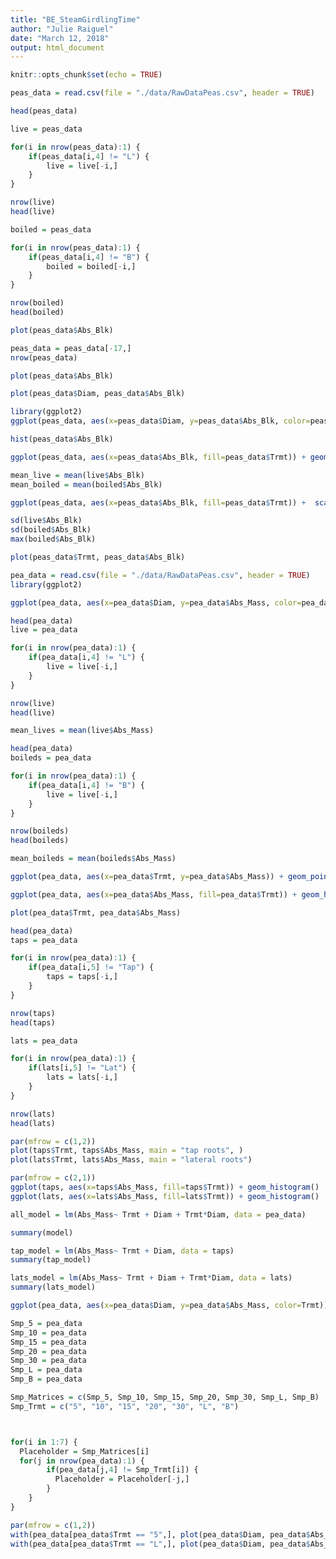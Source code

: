```yaml
---
title: "BE_SteamGirdlingTime"
author: "Julie Raiguel"
date: "March 12, 2018"
output: html_document
---
```


```r
knitr::opts_chunk$set(echo = TRUE)
```

```r
peas_data = read.csv(file = "./data/RawDataPeas.csv", header = TRUE)

head(peas_data)

```

```r
live = peas_data

for(i in nrow(peas_data):1) {
    if(peas_data[i,4] != "L") {
        live = live[-i,] 
    }
}

nrow(live)
head(live)
```

```r
boiled = peas_data

for(i in nrow(peas_data):1) {
    if(peas_data[i,4] != "B") {
        boiled = boiled[-i,] 
    }
}

nrow(boiled)
head(boiled)
```

```r
plot(peas_data$Abs_Blk)
```

```r
peas_data = peas_data[-17,]
nrow(peas_data)
```

```r
plot(peas_data$Abs_Blk)
```

```r
plot(peas_data$Diam, peas_data$Abs_Blk)
```

```r
library(ggplot2)
ggplot(peas_data, aes(x=peas_data$Diam, y=peas_data$Abs_Blk, color=peas_data$Trmt)) + geom_point()


```
```r
hist(peas_data$Abs_Blk)
```



```r
ggplot(peas_data, aes(x=peas_data$Abs_Blk, fill=peas_data$Trmt)) + geom_histogram()
```

```r
mean_live = mean(live$Abs_Blk)
mean_boiled = mean(boiled$Abs_Blk)

```

```r
ggplot(peas_data, aes(x=peas_data$Abs_Blk, fill=peas_data$Trmt)) +  scale_fill_manual(values = alpha(c("#666666", "#339900"))) + geom_histogram(binwidth=.01) + geom_vline(xintercept = mean_live, color = "#339900", size=1) +geom_vline(xintercept = mean_boiled, color = "#666666", size=1)
```

```r
sd(live$Abs_Blk)
sd(boiled$Abs_Blk)
max(boiled$Abs_Blk)
```

```r
plot(peas_data$Trmt, peas_data$Abs_Blk)
```

```r
pea_data = read.csv(file = "./data/RawDataPeas.csv", header = TRUE)
library(ggplot2)

ggplot(pea_data, aes(x=pea_data$Diam, y=pea_data$Abs_Mass, color=pea_data$Trmt)) + geom_point()
```



```r
head(pea_data)
live = pea_data

for(i in nrow(pea_data):1) {
    if(pea_data[i,4] != "L") {
        live = live[-i,] 
    }
}

nrow(live)
head(live)

mean_lives = mean(live$Abs_Mass)
```

```r
head(pea_data)
boileds = pea_data

for(i in nrow(pea_data):1) {
    if(pea_data[i,4] != "B") {
        live = live[-i,] 
    }
}

nrow(boileds)
head(boileds)

mean_boileds = mean(boileds$Abs_Mass)

```
```r
ggplot(pea_data, aes(x=pea_data$Trmt, y=pea_data$Abs_Mass)) + geom_point() + geom_hline(yintercept = mean_boileds, size=1)
```

```r
ggplot(pea_data, aes(x=pea_data$Abs_Mass, fill=pea_data$Trmt)) + geom_histogram()

```

```r
plot(pea_data$Trmt, pea_data$Abs_Mass)
```

```r
head(pea_data)
taps = pea_data

for(i in nrow(pea_data):1) {
    if(pea_data[i,5] != "Tap") {
        taps = taps[-i,] 
    }
}

nrow(taps)
head(taps)

lats = pea_data

for(i in nrow(pea_data):1) {
    if(lats[i,5] != "Lat") {
        lats = lats[-i,] 
    }
}

nrow(lats)
head(lats)
```

```r
par(mfrow = c(1,2))
plot(taps$Trmt, taps$Abs_Mass, main = "tap roots", )
plot(lats$Trmt, lats$Abs_Mass, main = "lateral roots")
```


```r
par(mfrow = c(2,1))
ggplot(taps, aes(x=taps$Abs_Mass, fill=taps$Trmt)) + geom_histogram()
ggplot(lats, aes(x=lats$Abs_Mass, fill=lats$Trmt)) + geom_histogram()
```

```r
all_model = lm(Abs_Mass~ Trmt + Diam + Trmt*Diam, data = pea_data)

summary(model)
```

```r
tap_model = lm(Abs_Mass~ Trmt + Diam, data = taps)
summary(tap_model)
```

```r
lats_model = lm(Abs_Mass~ Trmt + Diam + Trmt*Diam, data = lats)
summary(lats_model)

```

```r
ggplot(pea_data, aes(x=pea_data$Diam, y=pea_data$Abs_Mass, color=Trmt)) + geom_point() + geom_hline(yintercept = mean_boileds, size=1)
```

```r
Smp_5 = pea_data
Smp_10 = pea_data
Smp_15 = pea_data
Smp_20 = pea_data
Smp_30 = pea_data
Smp_L = pea_data
Smp_B = pea_data

Smp_Matrices = c(Smp_5, Smp_10, Smp_15, Smp_20, Smp_30, Smp_L, Smp_B)
Smp_Trmt = c("5", "10", "15", "20", "30", "L", "B")



for(i in 1:7) {
  Placeholder = Smp_Matrices[i]  
  for(j in nrow(pea_data):1) {
        if(pea_data[j,4] != Smp_Trmt[i]) {
          Placeholder = Placeholder[-j,]
        }
    }
}

```

```r
par(mfrow = c(1,2))
with(pea_data[pea_data$Trmt == "5",], plot(pea_data$Diam, pea_data$Abs_Mass))
with(pea_data[pea_data$Trmt == "L",], plot(pea_data$Diam, pea_data$Abs_Mass))

```

